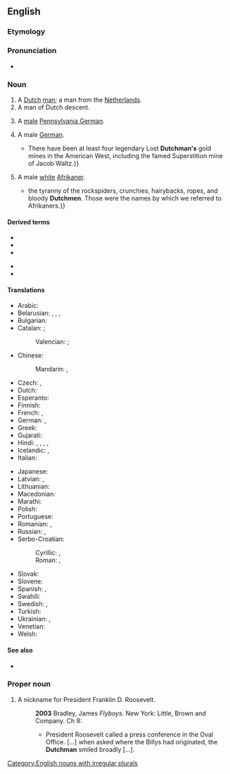 {{also|dutchman}}
==English==

===Etymology===
{{suffix|en|Dutch|man}}

===Pronunciation===
* {{IPA|en|/ˈdʌtʃmən/}}

===Noun===
{{en-noun|Dutchmen}}

# A [[Dutch]] [[man]]; a man from the [[Netherlands]].
# A man of Dutch descent.
# {{lb|en|US}} A [[male]] [[Pennsylvania German]].
# {{lb|en|archaic|or|dated}} A male [[German]].
#* {{quote-text|en|year=1974|author=Robert Blair|title=Tales of the Superstitions: The Origins of the Lost Dutchman's Legend|page=|passage={{...}}There have been at least four legendary Lost '''Dutchman's''' gold mines in the American West, including the famed Superstition mine of Jacob Waltz.}}
# {{lb|en|South Africa|derogatory|offensive|ethnic slur}} A male [[white]] [[Afrikaner]].
#* {{quote-text|en|year=1990|author=Rian Malan|title=My Traitor's Heart: Blood and Bad Dreams|page=54|passage={{...}}the tyranny of the rockspiders, crunchies, hairybacks, ropes, and bloody '''Dutchmen'''. Those were the names by which we referred to Afrikaners.}}

====Derived terms====
{{der-top}}
* {{l|en|Dutchman's breeches}}
* {{l|en|Dutchman's laudanum}}
* {{l|en|Dutchman's pipe}}
{{der-mid}}
* {{l|en|Flying Dutchman}}
* {{l|en|I'm a Dutchman}}
{{der-bottom}}

====Translations====
{{trans-top|a Dutch man}}
* Arabic: {{t|ar|هُولَنْدِيّ|m}}
* Belarusian: {{t|be|нідэрла́ндзец|m}}, {{t|be|нідэрля́ндзец|m}} {{qualifier|Taraškievica}}, {{t|be|гала́ндзец|m}}, {{t|be|галя́ндзец|m}} {{qualifier|Taraškievica}}
* Bulgarian: {{t|bg|хола́ндец|m}}
* Catalan: {{t+|ca|neerlandès|m}}; {{qualifier|dated}} {{t+|ca|holandès|m}}
*: Valencian: {{t+|ca|neerlandés|m}}; {{qualifier|dated}} {{t+|ca|holandés|m}}
* Chinese:
*: Mandarin: {{t|cmn|荷蘭人}}, {{t|cmn|荷兰人|tr=Hélánrén}}
* Czech: {{t+|cs|Nizozemec|m}}, {{t+|cs|Holanďan|m}}
* Dutch: {{t+|nl|Nederlander|m}}
* Esperanto: {{t|eo|nederlandano}}
* Finnish: {{t|fi|[[hollantilainen|hollantilais]][[mies]]}}
* French: {{t+|fr|Néerlandais|m}}, {{t+|fr|Hollandais|m}}
* German: {{t+|de|Niederländer|m}}, {{t+|de|Holländer|m}}
* Greek: {{t+|el|Ολλανδός|m}}
* Gujarati: {{t|gu|વલંદો|m}}
* Hindi: {{t|hi|ओलंदेज़|m}} {{qualifier|dated}}, {{t|hi|ओलन्देज़|m}}, {{t+|hi|ओलंदेज|m}}, {{t+|hi|ओलन्देज|m}}, {{t+|hi|डच|m}}
* Icelandic: {{t|is|Hollendingur|m}}, {{t|is|Niðurlendingur|m}}
* Italian: {{t+|it|olandese|m|f}}
{{trans-mid}}
* Japanese: {{t+|ja|オランダ人|tr=orandajin}}
* Latvian: {{t|lv|holandietis|m}}, {{t|lv|nīderlandietis|m}}
* Lithuanian: {{t+|lt|olandas|m}}
* Macedonian: {{t|mk|Холанѓанец|m}}
* Marathi: {{t|mr|वलंदेज|m}} {{qualifier|historical}}
* Polish: {{t+|pl|Holender|m}}
* Portuguese: {{t+|pt|holandês|m}}
* Romanian: {{t+|ro|olandez|m}}, {{t+|ro|olandezi|m-p}}
* Russian: {{t+|ru|нидерла́ндец|m}}, {{t+|ru|голла́ндец|m}}
* Serbo-Croatian:
*: Cyrillic: {{t|sh|Хола́нђанин|m}}, {{t|sh|Низозе́мац|m}}
*: Roman: {{t|sh|Holánđanin|m}}, {{t+|sh|Nizozémac|m}}
* Slovak: {{t|sk|Holanďan|m}}
* Slovene: {{t+|sl|Nizozémec|m}}
* Spanish: {{t+|es|holandés|m}}, {{t+|es|neerlandés|m}}
* Swahili: {{t+|sw|Mholanzi}}
* Swedish: {{t+|sv|nederländare}}, {{t+|sv|holländare}}
* Turkish: {{t+|tr|Hollandalı}}
* Ukrainian: {{t|uk|нідерла́ндець|m}}, {{t|uk|голла́ндець|m}}
* Venetian: {{t+|vec|nederlandexe|m|f}}
* Welsh: {{t+|cy|Iseldirwr|m}}
{{trans-bottom}}

====See also====
* {{l|en|Dutchwoman}}

===Proper noun===
{{en-proper noun}}

# {{lb|en|US}} A nickname for President Franklin D. Roosevelt.
#: '''2003''' Bradley, James ''Flyboys''. New York: Little, Brown and Company. Ch 8:
#:* President Roosevelt called a press conference in the Oval Office. [...] when asked where the Billys had originated, the '''Dutchman''' smiled broadly [...].

[[Category:English nouns with irregular plurals]]